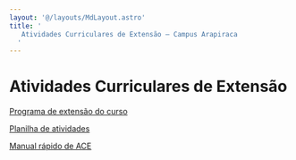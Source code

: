 ```yaml
---
layout: '@/layouts/MdLayout.astro'
title: '
   Atividades Curriculares de Extensão — Campus Arapiraca
  '
---
```




Atividades Curriculares de Extensão
===================================









[Programa de extensão do curso](/cpt/extensao/atividades-curriculares-de-extensao/programa-de-extensao-do-curso)


[Planilha de atividades](/cpt/extensao/atividades-curriculares-de-extensao/planilha-de-atividades)


[Manual rápido de ACE](/cpt/extensao/atividades-curriculares-de-extensao/manual-rapido-de-ace)











